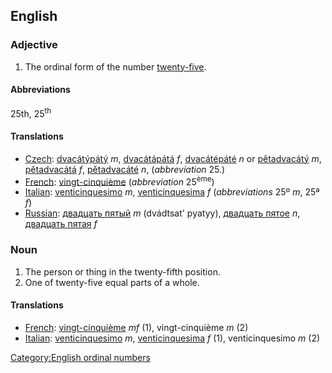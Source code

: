 ==English==

===Adjective===

# The ordinal form of the number [[twenty-five]].

====Abbreviations====
25th, 25<sup>th</sup>

====Translations====

*[[Czech]]: [[dvacátýpátý]] ''m'', [[dvacátápátá]] ''f'', [[dvacátépáté]] ''n'' or [[pětadvacátý]] ''m'', [[pětadvacátá]] ''f'', [[pětadvacáté]] ''n'', (''abbreviation'' 25.)
*[[French]]: [[vingt-cinquième]] (''abbreviation'' 25<sup>ème</sup>)
*[[Italian]]: [[venticinquesimo]] ''m'', [[venticinquesima]] ''f'' (''abbreviations'' 25º ''m'', 25ª ''f'')
*[[Russian]]: [[двадцать пятый]] ''m'' (dvádtsat' pyatyy),  [[двадцать пятое]] ''n'',  [[двадцать пятая]] ''f''  
 

===Noun===

#The person or thing in the twenty-fifth position.
#One of twenty-five equal parts of a whole.

====Translations====

*[[French]]: [[vingt-cinquième]] ''mf'' (1), vingt-cinquième ''m'' (2)
*[[Italian]]: [[venticinquesimo]] ''m'', [[venticinquesima]] ''f'' (1), venticinquesimo ''m'' (2)

[[Category:English ordinal numbers]]